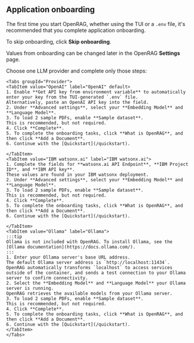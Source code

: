 
## Application onboarding 

The first time you start OpenRAG, whether using the TUI or a `.env` file, it's recommended that you complete application onboarding.

To skip onboarding, click **Skip onboarding**.

Values from onboarding can be changed later in the OpenRAG **Settings** page.

Choose one LLM provider and complete only those steps:

    <Tabs groupId="Provider">
    <TabItem value="OpenAI" label="OpenAI" default>
    1. Enable **Get API key from environment variable** to automatically enter your key from the TUI-generated `.env` file.
    Alternatively, paste an OpenAI API key into the field.
    2. Under **Advanced settings**, select your **Embedding Model** and **Language Model**.
    3. To load 2 sample PDFs, enable **Sample dataset**.
    This is recommended, but not required.
    4. Click **Complete**.
    5. To complete the onboarding tasks, click **What is OpenRAG**, and then click **Add a Document**.
    6. Continue with the [Quickstart](/quickstart).       

    </TabItem>
    <TabItem value="IBM watsonx.ai" label="IBM watsonx.ai">
    1. Complete the fields for **watsonx.ai API Endpoint**, **IBM Project ID**, and **IBM API key**.
    These values are found in your IBM watsonx deployment.
    2. Under **Advanced settings**, select your **Embedding Model** and **Language Model**.
    3. To load 2 sample PDFs, enable **Sample dataset**.
    This is recommended, but not required.
    4. Click **Complete**.
    5. To complete the onboarding tasks, click **What is OpenRAG**, and then click **Add a Document**.
    6. Continue with the [Quickstart](/quickstart).          
       
    </TabItem>
    <TabItem value="Ollama" label="Ollama">
    :::tip
    Ollama is not included with OpenRAG. To install Ollama, see the [Ollama documentation](https://docs.ollama.com/).
    :::   
    1. Enter your Ollama server's base URL address.
    The default Ollama server address is `http://localhost:11434`.
    OpenRAG automatically transforms `localhost` to access services outside of the container, and sends a test connection to your Ollama server to confirm connectivity.
    2. Select the **Embedding Model** and **Language Model** your Ollama server is running.
    OpenRAG retrieves the available models from your Ollama server.
    3. To load 2 sample PDFs, enable **Sample dataset**.
    This is recommended, but not required.
    4. Click **Complete**.
    5. To complete the onboarding tasks, click **What is OpenRAG**, and then click **Add a Document**.
    6. Continue with the [Quickstart](/quickstart).        
    </TabItem>
    </Tabs>